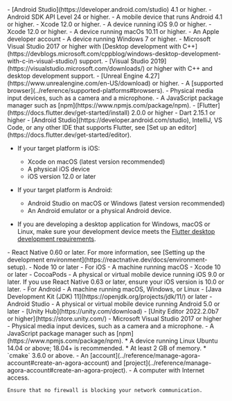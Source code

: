 <PlatformWrapper platform="android">
- [Android Studio](https://developer.android.com/studio) 4.1 or higher.
- Android SDK API Level 24 or higher.
- A mobile device that runs Android 4.1 or higher.
</PlatformWrapper>
<PlatformWrapper platform="ios">
- Xcode 12.0 or higher.
- A device running iOS 9.0 or higher.
</PlatformWrapper>
<PlatformWrapper platform="macos">
- Xcode 12.0 or higher.
- A device running macOs 10.11 or higher.
- An Apple developer account
</PlatformWrapper>
<PlatformWrapper platform="windows">
- A device running Windows 7 or higher.
- Microsoft Visual Studio 2017 or higher with [Desktop development with C++](https://devblogs.microsoft.com/cppblog/windows-desktop-development-with-c-in-visual-studio/) support.
</PlatformWrapper>
<PlatformWrapper platform="unreal">
- [Visual Studio 2019](https://visualstudio.microsoft.com/downloads/) or higher with C++ and desktop development support.
- [Unreal Engine 4.27](https://www.unrealengine.com/en-US/download) or higher.
</PlatformWrapper>
<PlatformWrapper platform="web">
- A [supported browser](../reference/supported-platforms#browsers).
- Physical media input devices, such as a camera and a microphone.
- A JavaScript package manager such as [npm](https://www.npmjs.com/package/npm).
</PlatformWrapper>
<PlatformWrapper platform="flutter">
- [Flutter](https://docs.flutter.dev/get-started/install) 2.0.0 or higher
- Dart 2.15.1 or higher
- [Android Studio](https://developer.android.com/studio), IntelliJ, VS Code, or any other IDE that supports Flutter, see [Set up an editor](https://docs.flutter.dev/get-started/editor).

- If your target platform is iOS:
  - Xcode on macOS (latest version recommended)
  - A physical iOS device
  - iOS version 12.0 or later

- If your target platform is Android:
  - Android Studio on macOS or Windows (latest version recommended)
  - An Android emulator or a physical Android device.

- If you are developing a desktop application for Windows, macOS or Linux, make sure your development device meets the [Flutter desktop development requirements](https://docs.flutter.dev/development/platform-integration/desktop).

</PlatformWrapper>
<PlatformWrapper platform="react-native">
- React Native 0.60 or later. For more information, see [Setting up the development environment](https://reactnative.dev/docs/environment-setup).
- Node 10 or later
- For iOS
    - A machine running macOS
    - Xcode 10 or later
    - CocoaPods
    - A physical or virtual mobile device running iOS 9.0 or later. If you use React Native 0.63 or later, ensure your iOS version is 10.0 or later.
- For Android
    - A machine running macOS, Windows, or Linux
    - [Java Development Kit (JDK) 11](https://openjdk.org/projects/jdk/11/) or later
    - Android Studio
    - A physical or virtual mobile device running Android 5.0 or later
</PlatformWrapper>
<PlatformWrapper platform="unity">
- [Unity Hub](https://unity.com/download)
- [Unity Editor 2022.2.0b7 or higher](https://store.unity.com/)
- Microsoft Visual Studio 2017 or higher
</PlatformWrapper>
<PlatformWrapper platform="electron">
- Physical media input devices, such as a camera and a microphone.
- A JavaScript package manager such as [npm](https://www.npmjs.com/package/npm).
</PlatformWrapper>
<PlatformWrapper platform="linux-c">
* A device running Linux Ubuntu 14.04 or above; 18.04+ is recommended.
* At least 2 GB of memory.
* `cmake` 3.6.0 or above.
</PlatformWrapper>
- An <Vg k="COMPANY" /> [account](../reference/manage-agora-account#create-an-agora-account) and [project](../reference/manage-agora-account#create-an-agora-project).
- A computer with Internet access.

    Ensure that no firewall is blocking your network communication.
